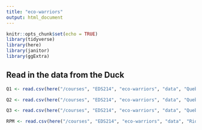 ```yaml
---
title: "eco-warriors"
output: html_document
---
```


```r
knitr::opts_chunk$set(echo = TRUE)
library(tidyverse)
library(here)
library(janitor)
library(ggExtra)
```

## Read in the data from the Duck

```r
Q1 <- read.csv(here("/courses", "EDS214", "eco-warriors", "data", "QuebradaCuenca1-Bisley.csv" ), na = "-9999") %>% clean_names()

Q2 <- read.csv(here("/courses", "EDS214", "eco-warriors", "data", "QuebradaCuenca2-Bisley.csv"), na = "-9999") %>% clean_names()

Q3 <- read.csv(here("/courses", "EDS214", "eco-warriors", "data", "QuebradaCuenca3-Bisley.csv"), na = "-9999") %>% clean_names()

RPM <- read.csv(here("/courses", "EDS214", "eco-warriors", "data", "RioMameyesPuenteRoto.csv"), na = "-9999") %>% clean_names()

```

```r

```

